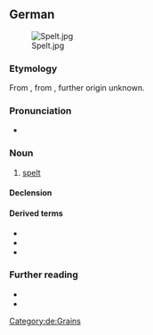 ==German==
[[File:Spelt.jpg|thumb]]

===Etymology===
From {{inh|de|gmh|dinkel}}, from {{inh|de|goh|dinchel}}, further origin unknown.

===Pronunciation===
* {{audio|De-Dinkel.ogg|Audio|lang=de}}

===Noun===
{{de-noun|m|Dinkels|Dinkel}}

# [[spelt]] {{gloss|a type of wheat, {{m|mul|Triticum spelta}}}}
#: {{syn|de|Spelt|Spelz}}

====Declension====
{{de-decl-noun-m|s|}}

====Derived terms====
* {{l|de|Dinkelbrot}}
* {{l|de|Sommerdinkel}}
* {{l|de|Winterdinkel}}

===Further reading===
* {{pedia|lang=de}}
* {{R:Duden}}

[[Category:de:Grains]]